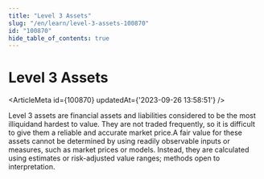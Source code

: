 ```yaml
---
title: "Level 3 Assets"
slug: "/en/learn/level-3-assets-100870"
id: "100870"
hide_table_of_contents: true
---
```



# Level 3 Assets

<ArticleMeta id={100870} updatedAt={'2023-09-26 13:58:51'} />
<div className='border-solid border-b border-t-0 my-4 border-[var(--ifm-color-gray-300)]' />

Level 3 assets are financial assets and liabilities considered to be the most illiquidand hardest to value. They are not traded frequently, so it is difficult to give them a reliable and accurate market price.A fair value for these assets cannot be determined by using readily observable inputs or measures, such as market prices or models. Instead, they are calculated using estimates or risk-adjusted value ranges; methods open to interpretation.
